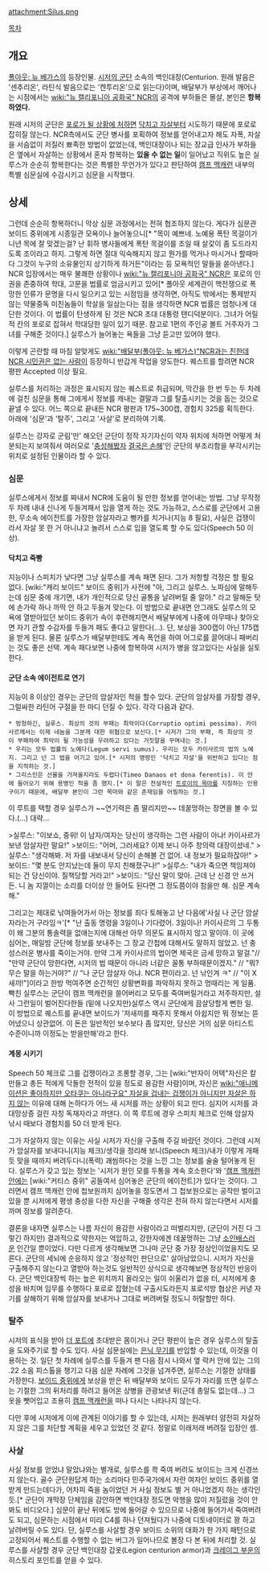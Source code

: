 attachment:Silus.png

[[목차]]

== 개요 ==
[[폴아웃: 뉴 베가스]]의 등장인물. [[시저의 군단]] 소속의 백인대장(Centurion. 원래 발음은 '센추리온', 라틴식 발음으로는 '켄투리온'으로 읽는다)이며, 배달부가 부상에서 깨어나는 시점에서는 [[wiki:"뉴 캘리포니아 공화국" NCR]]의 공격에 부하들은 몰살, 본인은 '''항복하였다.'''

원래 시저의 군단은 [[할복|포로가 될 상황에 처하면]] [[카미카제|닥치고 자살]]부터 시도하기 때문에 포로로 잡히질 않는다. NCR측에서도 군단 병사를 포획하여 정보를 얻어내고자 해도 자폭, 자살을 서슴없이 저질러 뾰족한 방법이 없었는데, 백인대장이나 되는 장교급 인사가 부하들은 옆에서 자살하는 상황에서 혼자 항복하는 '''있을 수 없는 일'''이 일어났고 직위도 높은 실루스가 순순히 항복한다는 것은 특별한 무언가가 있다고 판단하여 [[캠프 맥캐런]] 내부의 특별 심문실에 수감시키고 심문을 시작했다.

== 상세 ==
그런데 순순히 항복하더니 막상 심문 과정에서는 전혀 협조하지 않는다. 게다가 심문관 보이드 중위에게 시종일관 모욕이나 늘어놓으니[* "목이 예쁘네. 노예용 폭탄 목걸이가 니년 목에 잘 맞겠는걸? 난 휘하 병사들에게 폭탄 목걸이를 조일 때 살갗이 좀 도드라지도록 조이라고 하지. 그렇게 하면 절대 익숙해지지 않고 뭔가를 먹거나 마시거나 할때마다 그것이 누구의 소유물인지 상기하게 하거든"이라는 등 모욕적인 말들을 쏟아낸다.] NCR 입장에서는 매우 불쾌한 상황이나 [[wiki:"뉴 캘리포니아 공화국" NCR]]은 포로의 인권을 존중하여 학대, 고문을 법률로 엄금시키고 있어[* 폴아웃 세계관이 핵전쟁으로 폭망한 인류가 문명을 다시 일으키고 있는 시점임을 생각하면, 아직도 밖에서는 통제받지 않는 약물중독 미친놈들이 학살을 일삼는다는 점을 생각하면 NCR 법률은 엄청나게 대단한 것이다. 이 법률이 탄생하게 된 것은 NCR 초대 대통령 탠디덕분이다. 그녀가 어릴 적 칸의 포로로 잡혀서 학대당한 일이 있기 때문. 참고로 1편의 주인공 볼트 거주자가 그녀를 구해준 것이다.]  실루스가 늘어놓는 욕들을 그냥 듣고만 있어야 했다. 

이렇게 곤란할 때 마침 알맞게도 [[wiki:"배달부(폴아웃: 뉴 베가스)"NCR과는 친한데 NCR 시민권은 없는 사람]]이 등장하니 반갑게 작업을 양도한다. 퀘스트를 할려면 NCR 평판 Accepted 이상 필요.

실루스를 처리하는 과정은 표시되지 않는 퀘스트로 취급되며, 막간을 한 번 두는 두 차례에 걸친 심문을 통해 그에게서 정보를 캐내는 결말과 그를 탈출시키는 것을 돕는 것으로 끝낼 수 있다. 어느 쪽으로 끝내든 NCR 평판과 175~300캡, 경험치 325를 획득한다. 아래에 '심문'과 '탈주', 그리고 '사살'로 분리하여 기록.

실루스는 강자로 군림'만' 해오던 군단이 정작 자기자신이 약자 위치에 처하면 어떻게 처분되는지 보여줘서 여러모로 '[[고려장|충성해봤자]] [[토사구팽|결국은 손해]]'인 군단의 부조리함을 부각시키는 위치로 설정된 인물이라 할 수 있다.

=== 심문 ===
실루스에게서 정보를 짜내서 NCR에 도움이 될 만한 정보를 얻어내는 방법. 그냥 무작정 두 차례 내내 신나게 두들겨패서 입을 열게 하는 것도 가능하고, 스스로를 군단에서 고용한, 무소속 에이전트를 가장한 암살자라고 뻥카를 치거나(지능 8 필요), 사실은 겁쟁이라서 자살 못 한 거 아니냐고 놀려서 스스로 입을 열도록 할 수도 있다(Speech 50 이상).

==== 닥치고 죽빵 ====
지능이나 스피치가 낮다면 그냥 실루스를 계속 패면 된다. 그가 저항할 걱정은 할 필요 없다. [wiki:"캐리 보이드" 보이드 중위]가 사전에 "아, 그리고 실루스. 노파심에 말해두는데 심문 중에 개기면, 내가 개인적으로 당신 골통을 날려버릴 줄 알아." 라고 말해둔 탓에 손가락 하나 까딱 안 하고 두들겨 맞는다. 이 방법으로 끝내면 안그래도 실루스의 모욕에 열받아있던 보이드 중위가 속이 후련해지면서 배달부에게 나중에 아무때나 찾아오면 자기 관할 수감자를 두들겨 패도 좋다고 말한다(...). 단, 보상을 300캡이 아닌 175캡을 받게 된다. 물론 실루스가 배달부한테도 계속 폭언을 하여 어그로를 끌어대니 패버리는 것도 좋은 선택. 계속 패다보면 나중에 항복하여 시저가 병을 않고있다는 사실을 실토한다. 

==== 군단 소속 에이전트로 연기 ====
지능이 8 이상인 경우는 군단의 암살자인 척을 할수 있다. 군단의 암살자를 가장할 경우, 그럴싸한 라틴어 구절을 한 마디 던질 수 있다. 각각 다음과 같다. 

 * 멍청하긴, 실루스. 최상의 것의 부패는 최악이다(Corruptio optimi pessima). 카이사르께서는 이제 네놈을 그분께 대한 위협으로 보신다.[* 시저가 그의 부패, 즉 최상의 것이 부패하여 최악이 될 가능성을 우려하고 있다는 거짓말을 꾸며내는 것.]
 * 우리는 모두 법률의 노예다(Legum servi sumus). 우리는 모두 카이사르의 법의 노예지. 그리고 넌 그 법을 어기고 있어.[* 시저의 명령인 '닥치고 자살'을 위반하고 있다는 점을 지적하는 것.]  
 * 그리스인은 선물을 가져올지라도 두렵다(Timeo Danaos et dona ferentis). 이 안에 들어오기 위해 용병인 척을 좀 했지.[* 이 말은 전설적인 [[트로이의 목마]]를 지칭하는 인용구이기 때문에, 배달부 본인이 그런 목마와 같은 존재임을 어필하는 것.]

이 루트를 택할 경우 실루스가 ~~연기력은 좀 딸리지만~~ 데꿀멍하는 장면을 볼 수 있다.(...) 대략...

>실루스: "이보쇼, 중위! 이 남자/여자는 당신이 생각하는 그런 사람이 아냐! 카이사르가 보낸 암살자란 말요!"
>보이드: "어머, 그러세요? 이제 보니 아주 창의력 대장이셨네."
>실루스: "생각해봐. 저 자를 내보내서 당신이 손해볼 건 없어. 내 정보가 필요하잖아!"
>보이드: "몇 분도 안지났는데 둘이 무지 친해졌구나!"
>실루스: "내가 죽으면 책임져야되는 건 당신이야. 질책당할 거라고!"
>보이드: "당신 말이 맞아. 근데 난 신경 안 쓰거든. 니 놈 지껄이는 소리를 더이상 안 들어도 된다면 그 정도쯤이야 참을만 해. 심문 계속해."

그리고는 제대로 낚여들어가서 아는 정보를 죄다 토해놓고 난 다음에'사실 나 군단 암살자라는거 구라임ㅋ'[* "난 출동 명령을 3일이나 기다렸어. 3일이나! 카이사르의 그 두통이 왜 그분의 통솔력을 없애는지에 대해선 아무 의문도 표시하지 않고 말이야. 이 곳에 심어논, 매일밤 군단에 정보를 보내주는 그 장교 간첩에 대해서도 말하지 않았고. 넌 충성스러운 병사를 죽이는거야. 만약 그게 카이사르의 법이면 제국은 금세 망하고 말걸."// "만약 군단이 망한다면, 시저의 법 때문이 아니라 너같은 꼴통 부하때문이겠지." // "뭐? 무슨 말을 하는거야?" // "나 군단 암살자 아냐. NCR 편이라고. 넌 낚인겨 ㅋ" // "이 X새끼!"]이라고 한방 먹여주면 순간적인 상황변화를 파악하지 못하고 멍때리는 게 일품. 빡친 실루스는 군단이 캠프 맥캐런을 쓸어버리고 모두를 죽여버릴거라고 저주하지만, 설사 그런일이 벌어진다한들 (밑에 나오지만)실루스 역시 군단에게 끔살당할게 뻔한 일. 이 방법으로 퀘스트를 끝내면 보이드가 '저새끼를 패주지 못해서 아쉽지만 뭐 정보는 뜯어냈으니 상관없어. 이 돈은 일반적인 보수보다 좀 많지만, 당신은 거의 심문 아티스트 수준이니까 이정도는 받을만해'라고 한다.

==== 계몽 시키기 ====
Speech 50 체크로 그를 겁쟁이라고 조롱할 경우, 그는 [wiki:"반자이 어택"자신은 칼만들고 총든 적에게 닥돌한 전적이 있을 정도로 용감한 사람]이며,  자신은 [[wiki:"애니메이션은 좋아하지만 오타쿠는 아니라구요" 자살을 겁내는 겁쟁이가 아니지만 자살은 하지 않는]] 이유에 대해 논하다가 어느 새 시저를 까는 상황이 되고 만다. 심지어 시저를 과대망상증 걸린 자칭 독재자라고 까댄다. 이 쪽 루트에 경우 스피치 체크로 인해 암살자 낚시 때보다 경험치를 50 더 받게 된다.

그가 자살하지 않는 이유는 사실 시저가 자신을 구출해 주길 바랐던 것이다. 그런데 시저가 암살자를 보내다니(지능 체크)/생각을 정리해 보니(Speech 체크)/내가 이렇게 개패듯 맞을 때까지 버려두다니(폭력) 괘씸하다는 것을 느낀 그는 정보를 술술 털어놓게 된다. 실루스가 갖고 있는 정보는 '시저가 원인 모를 두통을 계속 호소한다'와 '[[캠프 맥캐런]]안에는 [wiki:"커티스 중위" 공들여서 심어놓은 군단의 에이전트]가 있다'는 것이다. 그러면서 캠프 맥캐런 안에 첩보원까지 심어놓을 정도면서 그 첩보원으로는 공작만 벌이고 있을 뿐 시저에게 평생 충성을 다한 자신을 구해줄 생각은 전혀 하지 않는다면서 시저를 까며 정보를 알려준다.

결론을 내자면 실루스는 나름 자신이 용감한 사람이라고 떠벌리지만, (군단이 거진 다 그렇긴 하지만) 결과적으로 약한자는 억압하고, 강한자에겐 데꿀멍하는 그냥 [[소인배]]스러운 인간일 뿐이었다. 다만 다르게 생각해보면 그나마 군단 중 가장 정상인이었을지도 모른다. 군단의 세뇌에 순응하지 않고 '정상적인 판단으로' 살아남았으니. 시저가 자신을 구출해주지 않는다고 열받아 하는것도 일반적인 상식으로 생각해보면 정상적인 반응이다. 군단 백인대장씩 하는 높은 위치까지 올라오는 일이 쉬울리가 없을 터, 시저에게 충성을 바치며 임무를 수행하다 포로로 잡혔는데 구출시도라든지 포로석방 협상은 커녕 자기를 살해하기 위해 암살자를 보내거나 그대로 버려버릴 정도니 허탈할만 하다.

=== 탈주 ===
시저의 표식을 받아 [[더 포트]]에 초대받은 몸이거나 군단 평판이 높은 경우 실루스의 탈출을 도와주기로 할 수도 있다. 사실 심문실에는 [[폴아웃: 뉴 베가스/은닉 무기|은닉 무기]]를 반입할 수 있는데, 이것을 이용하는 것. 일단 첫 차례에 실루스를 두들겨 팬 다음 잠시 나와서 옆 락커 안에 있는 그의 .22 소음 피스톨을 챙기고 다음 심문 차례에 그것을 넘겨주면, 실루스는 기절한 상태를 가장한다. [[보이드 중위]]에게 보상을 받은 뒤 배달부와 보이드 모두가 자리를 뜨면 실루스는 기절한 그의 뒤처리를 하려고 들어온 상병을 관광보낸 뒤(근데 총알도 없는데...) 그 옷을 뺏어입고 조용히 [[캠프 맥캐런]]을 떠나 다시는 나타나지 않는다.

다만 후에 시저에게 이에 관계된 이야기를 할 수 있는데, 시저는 원래부터 얌전히 자살하지 않은 그를 처단할 계획을 세우고 있었던 것 같다. 정말로 이래저래 버려질 입장인 셈.

=== 사살 ===
사실 정보를 얻었냐 말았냐와는 별개로, 실루스를 콱 죽여 버려도 보이드는 크게 신경쓰지 않는다. 골수 군단원답게 하는 소리마다 민주국가에서 자란 여자인 보이드 중위를 열받게 만드는데다가, 어차피 죽을 놈이었던 거 사실 정보도 별 거 아니었겠지 하는 생각인 듯.[* 군단이 개막장 단체임을 감안하면 백인대장 정도면 악행을 많이 저질렀을 것이 안봐도 비디오다.] 심문이 끝난 뒤에도 방에 들어갈 수 있으므로 나중에 들어가서 죽여버려도 되고, 심문하는 시점에서 미리 C4를 하나 던져뒀다가 나중에 디토네이터로 꽝 하고 날려버릴 수도 있다. 단, 실루스를 사살할 경우 보이드 소위의 대화가 한 가지 패턴으로 고정되어서 퀘스트를 수행할 수 없는 버그가 일어나므로 볼장 다 본 뒤에 처리할 것. 실루스를 사살할 경우 군단 백인대장 갑옷(Legion centurion armor)과 [[크레이그 부운]]의 히스토리 포인트를 얻을 수 있다.
